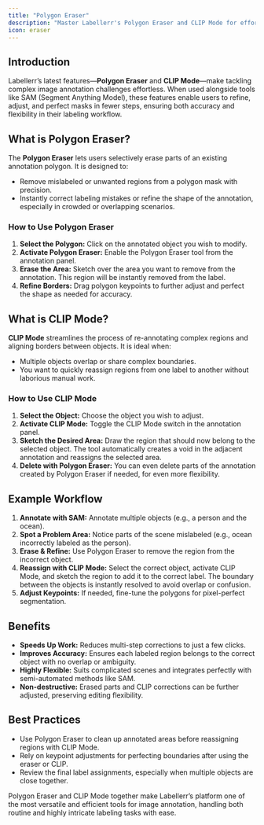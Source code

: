 ```yaml
---
title: "Polygon Eraser"
description: "Master Labellerr's Polygon Eraser and CLIP Mode for effortless image annotation refinement, selective erasing, and precise boundary adjustments in complex scenarios."
icon: eraser
---
```


## Introduction

Labellerr’s latest features—**Polygon Eraser** and **CLIP Mode**—make tackling complex image annotation challenges effortless. When used alongside tools like SAM (Segment Anything Model), these features enable users to refine, adjust, and perfect masks in fewer steps, ensuring both accuracy and flexibility in their labeling workflow.

## What is Polygon Eraser?

The **Polygon Eraser** lets users selectively erase parts of an existing annotation polygon. It is designed to:

*   Remove mislabeled or unwanted regions from a polygon mask with precision.
*   Instantly correct labeling mistakes or refine the shape of the annotation, especially in crowded or overlapping scenarios.

### How to Use Polygon Eraser

1.  **Select the Polygon:** Click on the annotated object you wish to modify.
2.  **Activate Polygon Eraser:** Enable the Polygon Eraser tool from the annotation panel.
3.  **Erase the Area:** Sketch over the area you want to remove from the annotation. This region will be instantly removed from the label.
4.  **Refine Borders:** Drag polygon keypoints to further adjust and perfect the shape as needed for accuracy.

## What is CLIP Mode?

**CLIP Mode** streamlines the process of re-annotating complex regions and aligning borders between objects. It is ideal when:

*   Multiple objects overlap or share complex boundaries.
*   You want to quickly reassign regions from one label to another without laborious manual work.

### How to Use CLIP Mode

1.  **Select the Object:** Choose the object you wish to adjust.
2.  **Activate CLIP Mode:** Toggle the CLIP Mode switch in the annotation panel.
3.  **Sketch the Desired Area:** Draw the region that should now belong to the selected object. The tool automatically creates a void in the adjacent annotation and reassigns the selected area.
4.  **Delete with Polygon Eraser:** You can even delete parts of the annotation created by Polygon Eraser if needed, for even more flexibility.

## Example Workflow

1.  **Annotate with SAM:** Annotate multiple objects (e.g., a person and the ocean).
2.  **Spot a Problem Area:** Notice parts of the scene mislabeled (e.g., ocean incorrectly labeled as the person).
3.  **Erase & Refine:** Use Polygon Eraser to remove the region from the incorrect object.
4.  **Reassign with CLIP Mode:** Select the correct object, activate CLIP Mode, and sketch the region to add it to the correct label. The boundary between the objects is instantly resolved to avoid overlap or confusion.
5.  **Adjust Keypoints:** If needed, fine-tune the polygons for pixel-perfect segmentation.

## Benefits

*   **Speeds Up Work:** Reduces multi-step corrections to just a few clicks.
*   **Improves Accuracy:** Ensures each labeled region belongs to the correct object with no overlap or ambiguity.
*   **Highly Flexible:** Suits complicated scenes and integrates perfectly with semi-automated methods like SAM.
*   **Non-destructive:** Erased parts and CLIP corrections can be further adjusted, preserving editing flexibility.

## Best Practices

*   Use Polygon Eraser to clean up annotated areas before reassigning regions with CLIP Mode.
*   Rely on keypoint adjustments for perfecting boundaries after using the eraser or CLIP.
*   Review the final label assignments, especially when multiple objects are close together.

Polygon Eraser and CLIP Mode together make Labellerr’s platform one of the most versatile and efficient tools for image annotation, handling both routine and highly intricate labeling tasks with ease.
